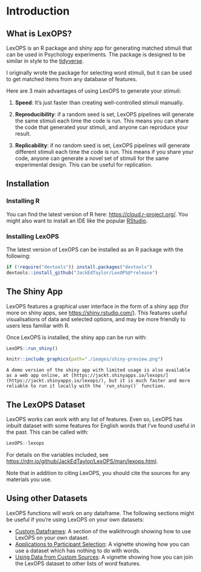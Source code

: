 # Introduction

## What is LexOPS?

LexOPS is an R package and shiny app for generating matched stimuli that can be used in Psychology experiments. The package is designed to be similar in style to the [tidyverse](https://www.tidyverse.org/).

I originally wrote the package for selecting word stimuli, but it can be used to get matched items from any database of features.

Here are 3 main advantages of using LexOPS to generate your stimuli:

1. **Speed**: It's just faster than creating well-controlled stimuli manually.

2. **Reproducibility**: if a random seed is set, LexOPS pipelines will generate the same stimuli each time the code is run. This means you can share the code that generated your stimuli, and anyone can reproduce your result.

3. **Replicability**: if no random seed is set, LexOPS pipelines will generate different stimuli each time the code is run. This means if you share your code, anyone can generate a novel set of stimuli for the same experimental design. This can be useful for replication.

## Installation

### Installing R {-}

You can find the latest version of R here: [https://cloud.r-project.org/](https://cloud.r-project.org/). You might also want to install an IDE like the popular [RStudio](https://www.rstudio.com/products/rstudio/).

### Installing LexOPS {-}

The latest version of LexOPS can be installed as an R package with the following:

```r
if (!require("devtools")) install.packages("devtools")
devtools::install_github("JackEdTaylor/LexOPS@*release")
```

## The Shiny App

LexOPS features a graphical user interface in the form of a shiny app (for more on shiny apps, see [https://shiny.rstudio.com/](https://shiny.rstudio.com/)). This features useful visualisations of data and selected options, and may be more friendly to users less familiar with R.

Once LexOPS is installed, the shiny app can be run with:

```r
LexOPS::run_shiny()
```

```r
knitr::include_graphics(path="./images/shiny-preview.png")
```

```block
A demo version of the shiny app with limited usage is also available as a web app online, at [https://jackt.shinyapps.io/lexops/](https://jackt.shinyapps.io/lexops/), but it is much faster and more reliable to run it locally with the `run_shiny()` function.
```

## The LexOPS Dataset

LexOPS works can work with any list of features. Even so, LexOPS has inbuilt dataset with some features for English words that I've found useful in the past. This can be called with:

```r
LexOPS::lexops
```

For details on the variables included, see [https://rdrr.io/github/JackEdTaylor/LexOPS/man/lexops.html](https://rdrr.io/github/JackEdTaylor/LexOPS/man/lexops.html).

Note that in addition to citing LexOPS, you should cite the sources for any materials you use.

## Using other Datasets

LexOPS functions will work on any dataframe. The following sections might be useful if you're using LexOPS on your own datasets:

* [Custom Dataframes](the-generate-pipeline.html#custom-dataframes): A section of the walkthrough showing how to use LexOPS on your own dataset.
* [Applications to Participant Selection](vignettes/participant-selection.html): A vignette showing how you can use a dataset which has nothing to do with words.
* [Using Data from Custom Sources](vignettes/custom-data.html): A vignette showing how you can join the LexOPS dataset to other lists of word features.
